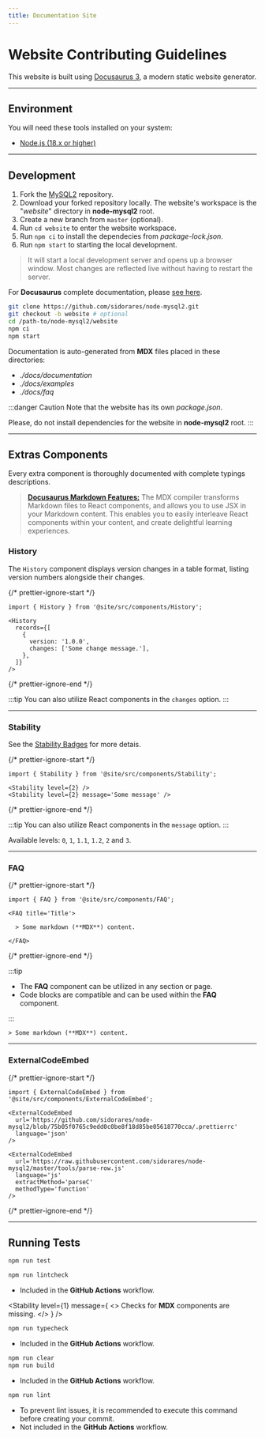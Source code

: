 ```yaml
---
title: Documentation Site
---
```



# Website Contributing Guidelines

This website is built using [Docusaurus 3](https://docusaurus.io/), a modern static website generator.

<hr />

## Environment

You will need these tools installed on your system:

- [Node.js (18.x or higher)](https://nodejs.org/)

<hr />

## Development

1. Fork the [MySQL2](https://github.com/sidorares/node-mysql2) repository.
2. Download your forked repository locally. The website's workspace is the "_website_" directory in **node-mysql2** root.
3. Create a new branch from `master` (optional).
4. Run `cd website` to enter the website workspace.
5. Run `npm ci` to install the dependecies from _package-lock.json_.
6. Run `npm start` to starting the local development.

> It will start a local development server and opens up a browser window. Most changes are reflected live without having to restart the server.

For **Docusaurus** complete documentation, please [see here](https://docusaurus.io/docs).

<FAQ title='CLI example'>

```bash
git clone https://github.com/sidorares/node-mysql2.git
git checkout -b website # optional
cd /path-to/node-mysql2/website
npm ci
npm start
```

</FAQ>

Documentation is auto-generated from **MDX** files placed in these directories:

- _./docs/documentation_
- _./docs/examples_
- _./docs/faq_

:::danger Caution
Note that the website has its own _package.json_.

Please, do not install dependencies for the website in **node-mysql2** root.
:::

<hr />

## Extras Components

Every extra component is thoroughly documented with complete typings descriptions.

> [**Docusaurus Markdown Features:**](https://docusaurus.io/docs/markdown-features) The MDX compiler transforms Markdown files to React components, and allows you to use JSX in your Markdown content. This enables you to easily interleave React components within your content, and create delightful learning experiences.

### History

The `History` component displays version changes in a table format, listing version numbers alongside their changes.

{/* prettier-ignore-start */}
```tsx
import { History } from '@site/src/components/History';

<History
  records={[
    {
      version: '1.0.0',
      changes: ['Some change message.'],
    },
  ]}
/>
```
{/* prettier-ignore-end */}

:::tip
You can also utilize React components in the `changes` option.
:::

<FAQ title='Example'>
  <History
    records={[
      {
        version: '1.0.0',
        changes: ['Some change message.'],
      },
    ]}
  />
</FAQ>

<hr />

### Stability

See the [Stability Badges](/docs/stability-badges) for more detais.

{/* prettier-ignore-start */}
```tsx
import { Stability } from '@site/src/components/Stability';

<Stability level={2} />
<Stability level={2} message='Some message' />
```
{/* prettier-ignore-end */}

:::tip
You can also utilize React components in the `message` option.
:::

Available levels: `0`, `1`, `1.1`, `1.2`, `2` and `3`.

<FAQ title='Example'>
  <Stability level={2} />
  <Stability level={2} message='Some message.' />
</FAQ>

<hr />

### FAQ

{/* prettier-ignore-start */}
```tsx
import { FAQ } from '@site/src/components/FAQ';

<FAQ title='Title'>

  > Some markdown (**MDX**) content.

</FAQ>
```
{/* prettier-ignore-end */}

:::tip

- The **FAQ** component can be utilized in any section or page.
- Code blocks are compatible and can be used within the **FAQ** component.

:::

<FAQ title='Example'>
  <FAQ title='Title'>

    > Some markdown (**MDX**) content.

  </FAQ>
</FAQ>

<hr />

### ExternalCodeEmbed

{/* prettier-ignore-start */}
```tsx
import { ExternalCodeEmbed } from '@site/src/components/ExternalCodeEmbed';

<ExternalCodeEmbed
  url='https://github.com/sidorares/node-mysql2/blob/75b05f0765c9edd0c0be8f18d85be05618770cca/.prettierrc'
  language='json'
/>

<ExternalCodeEmbed
  url='https://raw.githubusercontent.com/sidorares/node-mysql2/master/tools/parse-row.js'
  language='js'
  extractMethod='parseC'
  methodType='function'
/>
```
{/* prettier-ignore-end */}

<FAQ title='Example'>
  <ExternalCodeEmbed
    url='https://raw.githubusercontent.com/sidorares/node-mysql2/master/.prettierrc'
    language='json'
  />

  <ExternalCodeEmbed
    url='https://raw.githubusercontent.com/sidorares/node-mysql2/master/tools/parse-row.js'
    language='js'
    extractMethod='parseC'
    methodType='function'
  />
</FAQ>

<hr />

## Running Tests

```bash
npm run test
```

<FAQ title='Check Prettier and ESLint rules for compliance'>

```bash
npm run lintcheck
```

- Included in the **GitHub Actions** workflow.

</FAQ>
<FAQ title='Check for typings errors'>

<Stability
  level={1}
  message={
    <>
      Checks for <strong>MDX</strong> components are missing.
    </>
  }
/>

```bash
npm run typecheck
```

- Included in the **GitHub Actions** workflow.

</FAQ>
<FAQ title='Clear and build the website'>

```bash
npm run clear
npm run build
```

- Included in the **GitHub Actions** workflow.

</FAQ>
<FAQ title='Fix issues from Prettier and ESLint rules' open>

```bash
npm run lint
```

- To prevent lint issues, it is recommended to execute this command before creating your commit.
- Not included in the **GitHub Actions** workflow.

</FAQ>

